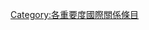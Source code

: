{{catmore1|[[WikiProject:國際關係|WikiProject:國際關係]]}}
{{Articles by Importance|topic=國際關係|project=國際關係|format=toc}}
{{Wikipedia category}}
{{empty category}}
[[Category:各重要度國際關係條目|Category:各重要度國際關係條目]]